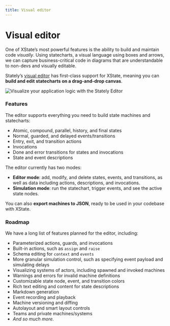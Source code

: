 ```yaml
---
title: Visual editor
---
```


# Visual editor

<!-- deps: [transitions-and-events] -->

One of XState’s most powerful features is the ability to build and maintain code _visually_. Using statecharts, a visual language using boxes and arrows, we can capture business-critical code in diagrams that are understandable to non-devs and visually editable.

Stately’s [visual editor](https://stately.ai/editor?source=docs) has first-class support for XState, meaning you can **build and edit statecharts on a drag-and-drop canvas**.

![Visualize your application logic with the Stately Editor](/stately-editor-public-beta.png)

### Features

The editor supports everything you need to build state machines and statecharts:

- Atomic, compound, parallel, history, and final states
- Normal, guarded, and delayed events/transitions
- Entry, exit, and transition actions
- Invocations
- Done and error transitions for states and invocations
- State and event descriptions

The editor currently has two modes:

- **Editor mode**: add, modify, and delete states, events, and transitions, as well as data including actions, descriptions, and invocations.
- **Simulation mode**: run the statechart, trigger events, and see the active state nodes.

You can also **export machines to JSON**, ready to be used in your codebase with XState.

### Roadmap

We have a long list of features planned for the editor, including:

- Parameterized actions, guards, and invocations
- Built-in actions, such as `assign` and `raise`
- Schema editing for `context` and `events`
- More granular simulation control, such as specifying event payload and simulating delays
- Visualizing systems of actors, including spawned and invoked machines
- Warnings and errors for invalid machine definitions
- Customizable state node, event, and transition colors
- Rich text editing and content for state descriptions
- Markdown generation
- Event recording and playback
- Machine versioning and diffing
- Autolayout and smart layout controls
- Teams and private machines/systems
- _And so much more._

